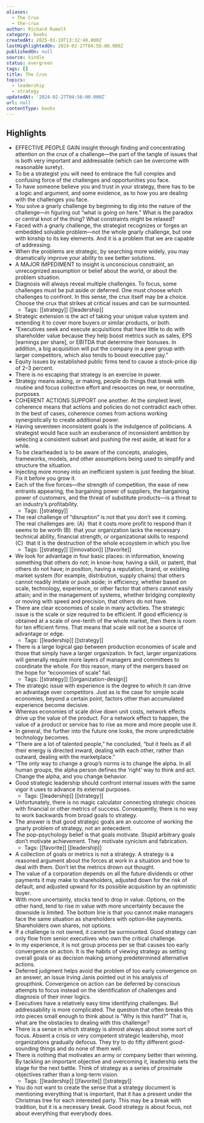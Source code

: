 ```yaml
---
aliases:
  - The Crux
  - the-crux
author: Richard Rumelt
category: books
createdAt: 2025-01-19T13:32:40.000Z
lastHighlightedOn: 2024-02-27T04:56:00.000Z
publishedOn: null
source: kindle
status: evergreen
tags: []
title: The Crux
topics:
  - leadership
  - strategy
updatedAt: '2024-02-27T04:56:00.000Z'
url: null
contentType: books
---
```

## Highlights

- EFFECTIVE PEOPLE GAIN insight through finding and concentrating attention on the crux of a challenge—the part of the tangle of issues that is both very important and addressable (which can be overcome with reasonable surety).
- To be a strategist you will need to embrace the full complex and confusing force of the challenges and opportunities you face.
- To have someone believe you and trust in your strategy, there has to be a logic and argument, and some evidence, as to how you are dealing with the challenges you face.
- You solve a gnarly challenge by beginning to dig into the nature of the challenge—in figuring out “what is going on here.” What is the paradox or central knot of the thing? What constraints might be relaxed?
- Faced with a gnarly challenge, the strategist recognizes or forges an embedded solvable problem—not the whole gnarly challenge, but one with kinship to its key elements. And it is a problem that we are capable of addressing.
- When the problems are strategic, by searching more widely, you may dramatically improve your ability to see better solutions.
- A MAJOR IMPEDIMENT to insight is unconscious constraint, an unrecognized assumption or belief about the world, or about the problem situation.
- Diagnosis will always reveal multiple challenges. To focus, some challenges must be put aside or deferred. One must choose which challenges to confront. In this sense, the crux itself may be a choice. Choose the crux that strikes at critical issues and can be surmounted.
  - Tags: [[strategy]] [[leadership]]
- Strategic extension is the act of taking your unique value system and extending it to cover more buyers or similar products, or both.
- “Executives seek and execute acquisitions that have little to do with shareholder value because they help boost metrics such as sales, EPS [earnings per share], or EBITDA that determine their bonuses. In addition, a big acquisition will put the company in a peer group with larger competitors, which also tends to boost executive pay.”
- Equity issues by established public firms tend to cause a stock-price dip of 2–3 percent.
- There is no escaping that strategy is an exercise in power.
- Strategy means asking, or making, people do things that break with routine and focus collective effort and resources on new, or nonroutine, purposes.
- COHERENT ACTIONS SUPPORT one another. At the simplest level, coherence means that actions and policies do not contradict each other. In the best of cases, coherence comes from actions working synergistically to create additional power.
- Having seventeen inconsistent goals is the indulgence of politicians. A strategist would face such an exuberance of inconsistent ambition by selecting a consistent subset and pushing the rest aside, at least for a while.
- To be clearheaded is to be aware of the concepts, analogies, frameworks, models, and other assumptions being used to simplify and structure the situation.
- Injecting more money into an inefficient system is just feeding the bloat. Fix it before you grow it.
- Each of the five forces—the strength of competition, the ease of new entrants appearing, the bargaining power of suppliers, the bargaining power of customers, and the threat of substitute products—is a threat to an industry’s profitability.
  - Tags: [[strategy]]
- The real challenge of “disruption” is not that you don’t see it coming. The real challenges are: (A)  that it costs more profit to respond than it seems to be worth (B)  that your organization lacks the necessary technical ability, financial strength, or organizational skills to respond (C)  that it is the destruction of the whole ecosystem in which you live
  - Tags: [[strategy]] [[innovation]] [[favorite]]
- We look for advantage in four basic places: in information, knowing something that others do not; in know-how, having a skill, or patent, that others do not have; in position, having a reputation, brand, or existing market system (for example, distribution, supply chains) that others cannot readily imitate or push aside; in efficiency, whether based on scale, technology, experience, or other factor that others cannot easily attain; and in the management of systems, whether bridging complexity or moving with speed and precision, that others do not have.
- There are clear economies of scale in many activities. The strategic issue is the scale or size required to be efficient. If good efficiency is obtained at a scale of one-tenth of the whole market, then there is room for ten efficient firms. That means that scale will not be a source of advantage or edge.
  - Tags: [[leadership]] [[strategy]]
- There is a large logical gap between production economies of scale and those that simply have a larger organization. In fact, larger organizations will generally require more layers of managers and committees to coordinate the whole. For this reason, many of the mergers based on the hope for “economies of scale” fail.
  - Tags: [[strategy]] [[organization-design]]
- The strategic issue with experience is the degree to which it can drive an advantage over competitors. Just as is the case for simple scale economies, beyond a certain point, factors other than accumulated experience become decisive.
- Whereas economies of scale drive down unit costs, network effects drive up the value of the product. For a network effect to happen, the value of a product or service has to rise as more and more people use it.
- In general, the further into the future one looks, the more unpredictable technology becomes.
- “There are a lot of talented people,” he concluded, “but it feels as if all their energy is directed inward, dealing with each other, rather than outward, dealing with the marketplace.”
- “The only way to change a group’s norms is to change the alpha. In all human groups, the alpha person defines the ‘right’ way to think and act. Change the alpha, and you change behavior.
- Good strategic leadership should confront internal issues with the same vigor it uses to advance its external purposes.
  - Tags: [[leadership]] [[strategy]]
- Unfortunately, there is no magic calculator connecting strategic choices with financial or other metrics of success. Consequently, there is no way to work backwards from broad goals to strategy.
- The answer is that good strategic goals are an outcome of working the gnarly problem of strategy, not an antecedent.
- The pop-psychology belief is that goals motivate. Stupid arbitrary goals don’t motivate achievement. They motivate cynicism and fabrication.
  - Tags: [[favorite]] [[leadership]]
- A collection of goals or metrics is not a strategy. A strategy is a reasoned argument about the forces at work in a situation and how to deal with them. Don’t let the metrics drown out thought.
- The value of a corporation depends on all the future dividends or other payments it may make to shareholders, adjusted down for the risk of default, and adjusted upward for its possible acquisition by an optimistic buyer.
- With more uncertainty, stocks tend to drop in value. Options, on the other hand, tend to rise in value with more uncertainty because the downside is limited. The bottom line is that you cannot make managers face the same situation as shareholders with option-like payments. Shareholders own shares, not options.
- If a challenge is not owned, it cannot be surmounted. Good strategy can only flow from senior executives who own the critical challenge.
- In my experience, it is not group process per se that causes too early convergence on action. It is the habits of viewing strategy as setting overall goals or as decision making among predetermined alternative actions.
- Deferred judgment helps avoid the problem of too early convergence on an answer, an issue Irving Janis pointed out in his analysis of groupthink. Convergence on action can be deferred by conscious attempts to focus instead on the identification of challenges and diagnosis of their inner logics.
- Executives have a relatively easy time identifying challenges. But addressability is more complicated. The question that often breaks this into pieces small enough to think about is “Why is this hard?” That is, what are the obstacles to dealing with this challenge?
- There is a sense in which strategy is almost always about some sort of focus. Absent a crisis or very competent strategic leadership, most organizations gradually defocus. They try to do fifty different good-sounding things and do none of them well.
- There is nothing that motivates an army or company better than winning. By tackling an important objective and overcoming it, leadership sets the stage for the next battle. Think of strategy as a series of proximate objectives rather than a long-term vision.
  - Tags: [[leadership]] [[favorite]] [[strategy]]
- You do not want to create the sense that a strategy document is mentioning everything that is important, that it has a present under the Christmas tree for each interested party. This may be a break with tradition, but it is a necessary break. Good strategy is about focus, not about everything that everybody does.
